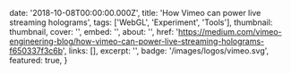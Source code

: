 
  date: '2018-10-08T00:00:00.000Z',
  title: 'How Vimeo can power live streaming holograms',
  tags: ['WebGL', 'Experiment', 'Tools'],
  thumbnail: thumbnail,
  cover: '',
  embed: '',
  about: '',
  href: 'https://medium.com/vimeo-engineering-blog/how-vimeo-can-power-live-streaming-holograms-f650337f3c6b',
  links: [],
  excerpt: '',
  badge: '/images/logos/vimeo.svg',
  featured: true,
}
